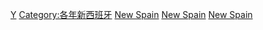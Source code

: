 {{portal|Years|History|Spain}}

[[Category:新西班牙建立|Y]]
[[Category:各年新西班牙|Category:各年新西班牙]]
[[Category:各年北美洲建立|New Spain]]
[[Category:各年墨西哥建立|New Spain]]
[[Category:各年西班牙帝國建立|New Spain]]